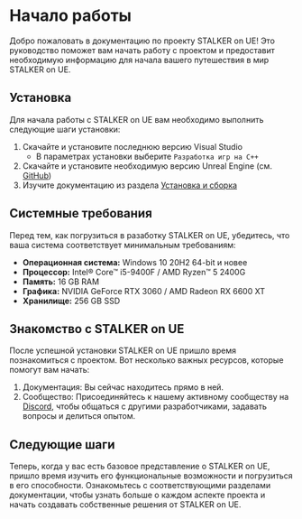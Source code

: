 # Начало работы

Добро пожаловать в документацию по проекту STALKER on UE! Это руководство поможет вам начать работу с проектом и предоставит необходимую информацию для начала вашего путешествия в мир STALKER on UE.

## Установка

Для начала работы с STALKER on UE вам необходимо выполнить следующие шаги установки:

1. Скачайте и установите последнюю версию Visual Studio
    - В параметрах установки выберите `Разработка игр на C++`
2. Скачайте и установите необходимую версию Unreal Engine (см. [GitHub](https://git.s2ue.org/RedProjects/SonUE))
3. Изучите документацию из раздела [Установка и сборка](./install-and-build/build)

## Системные требования

Перед тем, как погрузиться в разаботку STALKER on UE, убедитесь, что ваша система соответствует минимальным требованиям:

- **Операционная система:** Windows 10 20H2 64-bit и новее
- **Процессор:** Intel® Core™ i5-9400F / AMD Ryzen™ 5 2400G
- **Память:** 16 GB RAM
- **Графика:** NVIDIA GeForce RTX 3060 / AMD Radeon RX 6600 XT
- **Хранилище:** 256 GB SSD

## Знакомство с STALKER on UE

После успешной установки STALKER on UE пришло время познакомиться с проектом. Вот несколько важных ресурсов, которые помогут вам начать:

1. Документация: Вы сейчас находитесь прямо в ней.
2. Сообщество: Присоединяйтесь к нашему активному сообществу на [Discord](https://discord.gg/red-projects-530968529311367178), чтобы общаться с другими разработчиками, задавать вопросы и делиться опытом.

## Следующие шаги

Теперь, когда у вас есть базовое представление о STALKER on UE, пришло время изучить его функциональные возможности и погрузиться в его способности. Ознакомьтесь с соответствующими разделами документации, чтобы узнать больше о каждом аспекте проекта и начать создавать собственные решения от STALKER on UE.
